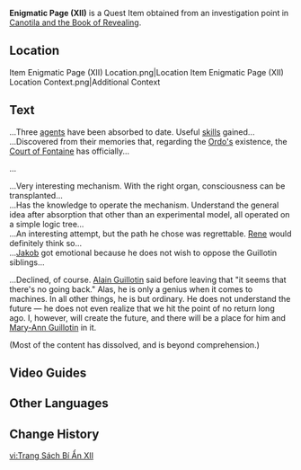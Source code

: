 {{Item Infobox
|id           = 120471
|image        = Item Enigmatic Page (XII).png
|type         = Quest Items
|description  = An ancient paper whose contents are completely unintelligible.<br>Perhaps there's some way to decipher the contents.
|source1      = Investigation point near [[Canotila and the Book of Revealing]].
}}
'''Enigmatic Page (XII)''' is a Quest Item obtained from an investigation point in [[Canotila and the Book of Revealing]].

==Location==
<gallery>
Item Enigmatic Page (XII) Location.png|Location
Item Enigmatic Page (XII) Location Context.png|Additional Context 
</gallery>

==Text==
...Three [[Marechaussee Phantom|agents]] have been absorbed to date. Useful [[Marfisa|skills]] gained...<br>
...Discovered from their memories that, regarding the [[Narzissenkreuz Ordo|Ordo's]] existence, the [[Court of Fontaine]] has officially...

...

...Very interesting mechanism. With the right organ, consciousness can be transplanted...<br>
...Has the knowledge to operate the mechanism. Understand the general idea after absorption that other than an experimental model, all operated on a simple logic tree...<br>
...An interesting attempt, but the path he chose was regrettable. [[Rene]] would definitely think so...<br>
...[[Jakob]] got emotional because he does not wish to oppose the Guillotin siblings...

...Declined, of course. [[Alain Guillotin]] said before leaving that "it seems that there's no going back." Alas, he is only a genius when it comes to machines. In all other things, he is but ordinary. He does not understand the future &mdash; he does not even realize that we hit the point of no return long ago. I, however, will create the future, and there will be a place for him and [[Mary-Ann|Mary-Ann Guillotin]] in it.

(Most of the content has dissolved, and is beyond comprehension.)

==Video Guides==
{{EVT
|video1   = https://youtu.be/spI7pCEAKgM
|caption1 = Guide: Enigmatic Page XII
|start = 431
}}

==Other Languages==
{{Other Languages|default_hidden=1
|en      = Enigmatic Page (XII)
|zhs     = 神秘的书页・其十二
|zhs_rm  = Shénmì de Shūyè - Qí Shí'èr
|zht     = 神秘的書頁・其十二
|zht_rm  = Shénmì de Shūyè - Qí Shí'èr
|ja      = 不思議な本のページ・12
|ja_rm   = Fushigi-na Hon no Peeji - Juuni
|ko      = 신비한 페이지・열두 번째
|ko_rm   = 
|es      = Página misteriosa (XII)
|fr      = Page énigmatique (12)
|ru      = Загадочная страница XII
|th      = หน้ากระดาษลึกลับ - 12
|th_rm   = 
|vi      = Trang Sách Bí Ẩn XII
|de      = Mysteriöse Buchseite XII
|id      = Berkas Misterius: XII
|pt      = Página Misteriosa de um Livro XII
|tr      = Esrarengiz Sayfa (XII)
|it      = Pagina misteriosa (XII)
}}

==Change History==
{{Change History|4.0}}

[[vi:Trang Sách Bí Ẩn XII]]
